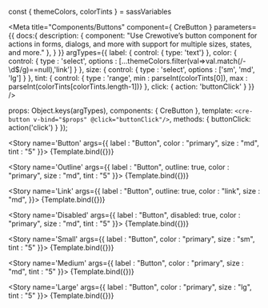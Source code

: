 const { themeColors, colorTints } = sassVariables

<Meta title="Components/Buttons" component={ CreButton } 
  parameters={{
    docs:{
      description: {
        component: "Use Crewotive’s  button component for actions in forms, dialogs, and more with support for multiple sizes, states, and more."
      },
    }
  }}
  argTypes={{
    label: { control: { type: 'text'} },
    color: { control: { type : 'select', options : [...themeColors.filter(val=>val.match(/-\d$/g)==null),'link'] } },
    size: { control: { type : 'select', options : ['sm', 'md', 'lg'] } },
    tint: { control: { type : 'range', min : parseInt(colorTints[0]), max : parseInt(colorTints[colorTints.length-1])} },
    click: { action: 'buttonClick' }
  }}
  />

  props: Object.keys(argTypes),
  components: { CreButton },
  template: `<cre-button v-bind="$props" @click="buttonClick"/>`,
  methods: {
    buttonClick: action('click')
  }
});

<div className="d-none">

  <Story 
    name='Button' args={{
    label : "Button",
    color : "primary",
    size : "md",
    tint : "5"
    }}>
    {Template.bind({})}
  </Story>

  <Story 
    name='Outline' args={{
    label : "Button",
    outline: true,
    color : "primary",
    size : "md",
    tint : "5"
    }}>
    {Template.bind({})}
  </Story>

  <Story 
    name='Link' args={{
    label : "Button",
    outline: true,
    color : "link",
    size : "md",
    }}>
    {Template.bind({})}
  </Story>

  <Story 
    name='Disabled' args={{
    label : "Button",
    disabled: true,
    color : "primary",
    size : "md",
    tint : "5"
    }}>
    {Template.bind({})}
  </Story>

  <Story 
    name='Small' args={{
    label : "Button",
    color : "primary",
    size : "sm",
    tint : "5"
    }}>
    {Template.bind({})}
  </Story>

  <Story 
    name='Medium' args={{
    label : "Button",
    color : "primary",
    size : "md",
    tint : "5"
    }}>
    {Template.bind({})}
  </Story>

  <Story 
    name='Large' args={{
    label : "Button",
    color : "primary",
    size : "lg",
    tint : "5"
    }}>
    {Template.bind({})}
  </Story>

</div>

<Title/>
<SubTitle/>
<Description/>
<Primary/>
<ArgsTable of={PRIMARY_STORY} />
<Stories/>
